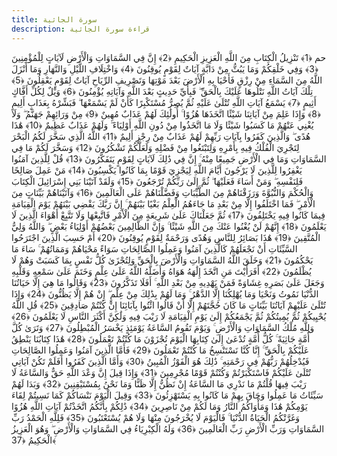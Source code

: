 ```yaml
---
title: سورة الجاثية
description: قراءة سورة الجاثية
---
```


حم ﴿1﴾ تَنْزِيلُ الْكِتَابِ مِنَ اللَّهِ الْعَزِيزِ الْحَكِيمِ ﴿2﴾ إِنَّ فِي السَّمَاوَاتِ وَالْأَرْضِ لَآيَاتٍ لِلْمُؤْمِنِينَ ﴿3﴾ وَفِي خَلْقِكُمْ وَمَا يَبُثُّ مِنْ دَابَّةٍ آيَاتٌ لِقَوْمٍ يُوقِنُونَ ﴿4﴾ وَاخْتِلَافِ اللَّيْلِ وَالنَّهَارِ وَمَا أَنْزَلَ اللَّهُ مِنَ السَّمَاءِ مِنْ رِزْقٍ فَأَحْيَا بِهِ الْأَرْضَ بَعْدَ مَوْتِهَا وَتَصْرِيفِ الرِّيَاحِ آيَاتٌ لِقَوْمٍ يَعْقِلُونَ ﴿5﴾ تِلْكَ آيَاتُ اللَّهِ نَتْلُوهَا عَلَيْكَ بِالْحَقِّ ۖ فَبِأَيِّ حَدِيثٍ بَعْدَ اللَّهِ وَآيَاتِهِ يُؤْمِنُونَ ﴿6﴾ وَيْلٌ لِكُلِّ أَفَّاكٍ أَثِيمٍ ﴿7﴾ يَسْمَعُ آيَاتِ اللَّهِ تُتْلَىٰ عَلَيْهِ ثُمَّ يُصِرُّ مُسْتَكْبِرًا كَأَنْ لَمْ يَسْمَعْهَا ۖ فَبَشِّرْهُ بِعَذَابٍ أَلِيمٍ ﴿8﴾ وَإِذَا عَلِمَ مِنْ آيَاتِنَا شَيْئًا اتَّخَذَهَا هُزُوًا ۚ أُولَٰئِكَ لَهُمْ عَذَابٌ مُهِينٌ ﴿9﴾ مِنْ وَرَائِهِمْ جَهَنَّمُ ۖ وَلَا يُغْنِي عَنْهُمْ مَا كَسَبُوا شَيْئًا وَلَا مَا اتَّخَذُوا مِنْ دُونِ اللَّهِ أَوْلِيَاءَ ۖ وَلَهُمْ عَذَابٌ عَظِيمٌ ﴿10﴾ هَٰذَا هُدًى ۖ وَالَّذِينَ كَفَرُوا بِآيَاتِ رَبِّهِمْ لَهُمْ عَذَابٌ مِنْ رِجْزٍ أَلِيمٌ ﴿11﴾ اللَّهُ الَّذِي سَخَّرَ لَكُمُ الْبَحْرَ لِتَجْرِيَ الْفُلْكُ فِيهِ بِأَمْرِهِ وَلِتَبْتَغُوا مِنْ فَضْلِهِ وَلَعَلَّكُمْ تَشْكُرُونَ ﴿12﴾ وَسَخَّرَ لَكُمْ مَا فِي السَّمَاوَاتِ وَمَا فِي الْأَرْضِ جَمِيعًا مِنْهُ ۚ إِنَّ فِي ذَٰلِكَ لَآيَاتٍ لِقَوْمٍ يَتَفَكَّرُونَ ﴿13﴾ قُلْ لِلَّذِينَ آمَنُوا يَغْفِرُوا لِلَّذِينَ لَا يَرْجُونَ أَيَّامَ اللَّهِ لِيَجْزِيَ قَوْمًا بِمَا كَانُوا يَكْسِبُونَ ﴿14﴾ مَنْ عَمِلَ صَالِحًا فَلِنَفْسِهِ ۖ وَمَنْ أَسَاءَ فَعَلَيْهَا ۖ ثُمَّ إِلَىٰ رَبِّكُمْ تُرْجَعُونَ ﴿15﴾ وَلَقَدْ آتَيْنَا بَنِي إِسْرَائِيلَ الْكِتَابَ وَالْحُكْمَ وَالنُّبُوَّةَ وَرَزَقْنَاهُمْ مِنَ الطَّيِّبَاتِ وَفَضَّلْنَاهُمْ عَلَى الْعَالَمِينَ ﴿16﴾ وَآتَيْنَاهُمْ بَيِّنَاتٍ مِنَ الْأَمْرِ ۖ فَمَا اخْتَلَفُوا إِلَّا مِنْ بَعْدِ مَا جَاءَهُمُ الْعِلْمُ بَغْيًا بَيْنَهُمْ ۚ إِنَّ رَبَّكَ يَقْضِي بَيْنَهُمْ يَوْمَ الْقِيَامَةِ فِيمَا كَانُوا فِيهِ يَخْتَلِفُونَ ﴿17﴾ ثُمَّ جَعَلْنَاكَ عَلَىٰ شَرِيعَةٍ مِنَ الْأَمْرِ فَاتَّبِعْهَا وَلَا تَتَّبِعْ أَهْوَاءَ الَّذِينَ لَا يَعْلَمُونَ ﴿18﴾ إِنَّهُمْ لَنْ يُغْنُوا عَنْكَ مِنَ اللَّهِ شَيْئًا ۚ وَإِنَّ الظَّالِمِينَ بَعْضُهُمْ أَوْلِيَاءُ بَعْضٍ ۖ وَاللَّهُ وَلِيُّ الْمُتَّقِينَ ﴿19﴾ هَٰذَا بَصَائِرُ لِلنَّاسِ وَهُدًى وَرَحْمَةٌ لِقَوْمٍ يُوقِنُونَ ﴿20﴾ أَمْ حَسِبَ الَّذِينَ اجْتَرَحُوا السَّيِّئَاتِ أَنْ نَجْعَلَهُمْ كَالَّذِينَ آمَنُوا وَعَمِلُوا الصَّالِحَاتِ سَوَاءً مَحْيَاهُمْ وَمَمَاتُهُمْ ۚ سَاءَ مَا يَحْكُمُونَ ﴿21﴾ وَخَلَقَ اللَّهُ السَّمَاوَاتِ وَالْأَرْضَ بِالْحَقِّ وَلِتُجْزَىٰ كُلُّ نَفْسٍ بِمَا كَسَبَتْ وَهُمْ لَا يُظْلَمُونَ ﴿22﴾ أَفَرَأَيْتَ مَنِ اتَّخَذَ إِلَٰهَهُ هَوَاهُ وَأَضَلَّهُ اللَّهُ عَلَىٰ عِلْمٍ وَخَتَمَ عَلَىٰ سَمْعِهِ وَقَلْبِهِ وَجَعَلَ عَلَىٰ بَصَرِهِ غِشَاوَةً فَمَنْ يَهْدِيهِ مِنْ بَعْدِ اللَّهِ ۚ أَفَلَا تَذَكَّرُونَ ﴿23﴾ وَقَالُوا مَا هِيَ إِلَّا حَيَاتُنَا الدُّنْيَا نَمُوتُ وَنَحْيَا وَمَا يُهْلِكُنَا إِلَّا الدَّهْرُ ۚ وَمَا لَهُمْ بِذَٰلِكَ مِنْ عِلْمٍ ۖ إِنْ هُمْ إِلَّا يَظُنُّونَ ﴿24﴾ وَإِذَا تُتْلَىٰ عَلَيْهِمْ آيَاتُنَا بَيِّنَاتٍ مَا كَانَ حُجَّتَهُمْ إِلَّا أَنْ قَالُوا ائْتُوا بِآبَائِنَا إِنْ كُنْتُمْ صَادِقِينَ ﴿25﴾ قُلِ اللَّهُ يُحْيِيكُمْ ثُمَّ يُمِيتُكُمْ ثُمَّ يَجْمَعُكُمْ إِلَىٰ يَوْمِ الْقِيَامَةِ لَا رَيْبَ فِيهِ وَلَٰكِنَّ أَكْثَرَ النَّاسِ لَا يَعْلَمُونَ ﴿26﴾ وَلِلَّهِ مُلْكُ السَّمَاوَاتِ وَالْأَرْضِ ۚ وَيَوْمَ تَقُومُ السَّاعَةُ يَوْمَئِذٍ يَخْسَرُ الْمُبْطِلُونَ ﴿27﴾ وَتَرَىٰ كُلَّ أُمَّةٍ جَاثِيَةً ۚ كُلُّ أُمَّةٍ تُدْعَىٰ إِلَىٰ كِتَابِهَا الْيَوْمَ تُجْزَوْنَ مَا كُنْتُمْ تَعْمَلُونَ ﴿28﴾ هَٰذَا كِتَابُنَا يَنْطِقُ عَلَيْكُمْ بِالْحَقِّ ۚ إِنَّا كُنَّا نَسْتَنْسِخُ مَا كُنْتُمْ تَعْمَلُونَ ﴿29﴾ فَأَمَّا الَّذِينَ آمَنُوا وَعَمِلُوا الصَّالِحَاتِ فَيُدْخِلُهُمْ رَبُّهُمْ فِي رَحْمَتِهِ ۚ ذَٰلِكَ هُوَ الْفَوْزُ الْمُبِينُ ﴿30﴾ وَأَمَّا الَّذِينَ كَفَرُوا أَفَلَمْ تَكُنْ آيَاتِي تُتْلَىٰ عَلَيْكُمْ فَاسْتَكْبَرْتُمْ وَكُنْتُمْ قَوْمًا مُجْرِمِينَ ﴿31﴾ وَإِذَا قِيلَ إِنَّ وَعْدَ اللَّهِ حَقٌّ وَالسَّاعَةُ لَا رَيْبَ فِيهَا قُلْتُمْ مَا نَدْرِي مَا السَّاعَةُ إِنْ نَظُنُّ إِلَّا ظَنًّا وَمَا نَحْنُ بِمُسْتَيْقِنِينَ ﴿32﴾ وَبَدَا لَهُمْ سَيِّئَاتُ مَا عَمِلُوا وَحَاقَ بِهِمْ مَا كَانُوا بِهِ يَسْتَهْزِئُونَ ﴿33﴾ وَقِيلَ الْيَوْمَ نَنْسَاكُمْ كَمَا نَسِيتُمْ لِقَاءَ يَوْمِكُمْ هَٰذَا وَمَأْوَاكُمُ النَّارُ وَمَا لَكُمْ مِنْ نَاصِرِينَ ﴿34﴾ ذَٰلِكُمْ بِأَنَّكُمُ اتَّخَذْتُمْ آيَاتِ اللَّهِ هُزُوًا وَغَرَّتْكُمُ الْحَيَاةُ الدُّنْيَا ۚ فَالْيَوْمَ لَا يُخْرَجُونَ مِنْهَا وَلَا هُمْ يُسْتَعْتَبُونَ ﴿35﴾ فَلِلَّهِ الْحَمْدُ رَبِّ السَّمَاوَاتِ وَرَبِّ الْأَرْضِ رَبِّ الْعَالَمِينَ ﴿36﴾ وَلَهُ الْكِبْرِيَاءُ فِي السَّمَاوَاتِ وَالْأَرْضِ ۖ وَهُوَ الْعَزِيزُ الْحَكِيمُ ﴿37﴾
